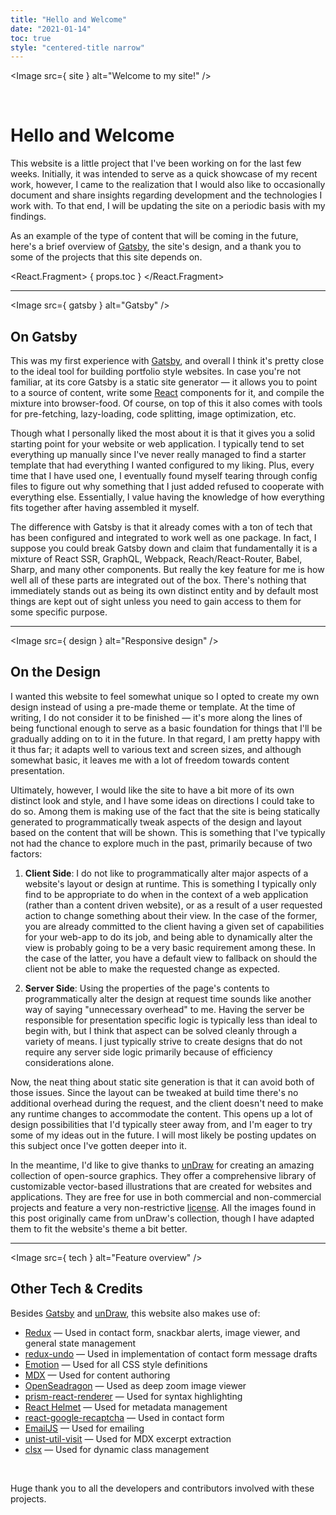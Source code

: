 ```yaml
---
title: "Hello and Welcome"
date: "2021-01-14"
toc: true
style: "centered-title narrow"
---
```




<Image src={ site } alt="Welcome to my site!" />

<br />

# Hello and Welcome

<Summary>

This website is a little project that I've been working on for the last few weeks. Initially, it was intended to serve 
as a quick showcase of my recent work, however, I came to the realization that I would also like to occasionally 
document and share insights regarding development and the technologies I work with. To that end, I will be updating the
site on a periodic basis with my findings. 

</Summary>

As an example of the type of content that will be coming in the future, here's a brief overview of 
[Gatsby](https://www.gatsbyjs.com/), the site's design, and a thank you to some of the projects that this site depends 
on.

<React.Fragment>
    { props.toc }
</React.Fragment>

---

<Image src={ gatsby } alt="Gatsby" />

## On Gatsby

This was my first experience with [Gatsby](https://www.gatsbyjs.com/), and overall I think it's pretty close to the 
ideal tool for building portfolio style websites. In case you're not familiar, at its core Gatsby is a static site
generator — it allows you to point to a source of content, write some [React](https://reactjs.org/) components for it, 
and compile the mixture into browser-food. Of course, on top of this it also comes with tools for pre-fetching, 
lazy-loading, code splitting, image optimization, etc.

Though what I personally liked the most about it is that it gives you a solid starting point for your website or web
application. I typically tend to set everything up manually since I've never really managed to find a starter template
that had everything I wanted configured to my liking. Plus, every time that I have used one, I eventually found 
myself tearing through config files to figure out why something that I just added refused to cooperate with everything
else. Essentially, I value having the knowledge of how everything fits together after having assembled it myself.

The difference with Gatsby is that it already comes with a ton of tech that has been configured and integrated to work
well as one package. In fact, I suppose you could break Gatsby down and claim that fundamentally it is a mixture of
React SSR, GraphQL, Webpack, Reach/React-Router, Babel, Sharp, and many other components. But really the key feature for
me is how well all of these parts are integrated out of the box. There's nothing that immediately stands out as being 
its own distinct entity and by default most things are kept out of sight unless you need to gain access to them for some 
specific purpose. 

---

<Image src={ design } alt="Responsive design" />

## On the Design

I wanted this website to feel somewhat unique so I opted to create my own design instead of using a pre-made theme or
template. At the time of writing, I do not consider it to be finished — it's more along the lines of being functional 
enough to serve as a basic foundation for things that I'll be gradually adding on to it in the future. In that regard, 
I am pretty happy with it thus far; it adapts well to various text and screen sizes, and although somewhat basic, it 
leaves me with a lot of freedom towards content presentation.

Ultimately, however, I would like the site to have a bit more of its own distinct look and style, and I have some ideas
on directions I could take to do so. Among them is making use of the fact that the site is being statically generated to
programmatically tweak aspects of the design and layout based on the content that will be shown. This is something that
I've typically not had the chance to explore much in the past, primarily because of two factors:

1.  **Client Side**: I do not like to programmatically alter major aspects of a website's layout or design at runtime. 
    This is something I typically only find to be appropriate to do when in the context of a web application (rather 
    than a content driven website), or as a result of a user requested action to change something about their view. In 
    the case of the former, you are already committed to the client having a given set of capabilities for your web-app 
    to do its job, and being able to dynamically alter the view is probably going to be a very basic requirement among 
    these. In the case of the latter, you have a default view to fallback on should the client not be able to make the
    requested change as expected.

2.  **Server Side**: Using the properties of the page's contents to programmatically alter the design at request time 
    sounds like another way of saying "unnecessary overhead" to me. Having the server be responsible for presentation 
    specific logic is typically less than ideal to begin with, but I think that aspect can be solved cleanly through a
    variety of means. I just typically strive to create designs that do not require any server side logic primarily
    because of efficiency considerations alone.

Now, the neat thing about static site generation is that it can avoid both of those issues. Since the layout can be
tweaked at build time there's no additional overhead during the request, and the client doesn't need to make any runtime
changes to accommodate the content. This opens up a lot of design possibilities that I'd typically steer away from, and 
I'm eager to try some of my ideas out in the future. I will most likely be posting updates on this subject once I've 
gotten deeper into it.

In the meantime, I'd like to give thanks to [unDraw](https://undraw.co/) for creating an amazing collection of 
open-source graphics. They offer a comprehensive library of customizable vector-based illustrations that are created for
websites and applications. They are free for use in both commercial and non-commercial projects and feature a very 
non-restrictive [license](https://undraw.co/license). All the images found in this post originally came from unDraw's
collection, though I have adapted them to fit the website's theme a bit better.

---

<Image src={ tech } alt="Feature overview" />

## Other Tech & Credits

Besides [Gatsby](https://www.gatsbyjs.com/) and [unDraw](https://undraw.co/), this website also makes use of:

<div className="dense">

-   [Redux](https://redux.js.org/) — Used in contact form, snackbar alerts, image viewer, and general state management
-   [redux-undo](https://redux-undo.js.org/) — Used in implementation of contact form message drafts
-   [Emotion](https://emotion.sh/) — Used for all CSS style definitions
-   [MDX](https://mdxjs.com/) — Used for content authoring
-   [OpenSeadragon](https://openseadragon.github.io/) — Used as deep zoom image viewer
-   [prism-react-renderer](https://github.com/FormidableLabs/prism-react-renderer) — Used for syntax highlighting
-   [React Helmet](https://github.com/nfl/react-helmet) — Used for metadata management
-   [react-google-recaptcha](https://github.com/dozoisch/react-google-recaptcha) — Used in contact form
-   [EmailJS](https://www.emailjs.com/) — Used for emailing
-   [unist-util-visit](https://github.com/syntax-tree/unist-util-visit) — Used for MDX excerpt extraction
-   [clsx](https://github.com/lukeed/clsx) — Used for dynamic class management

</div>

<br />

Huge thank you to all the developers and contributors involved with these projects.
